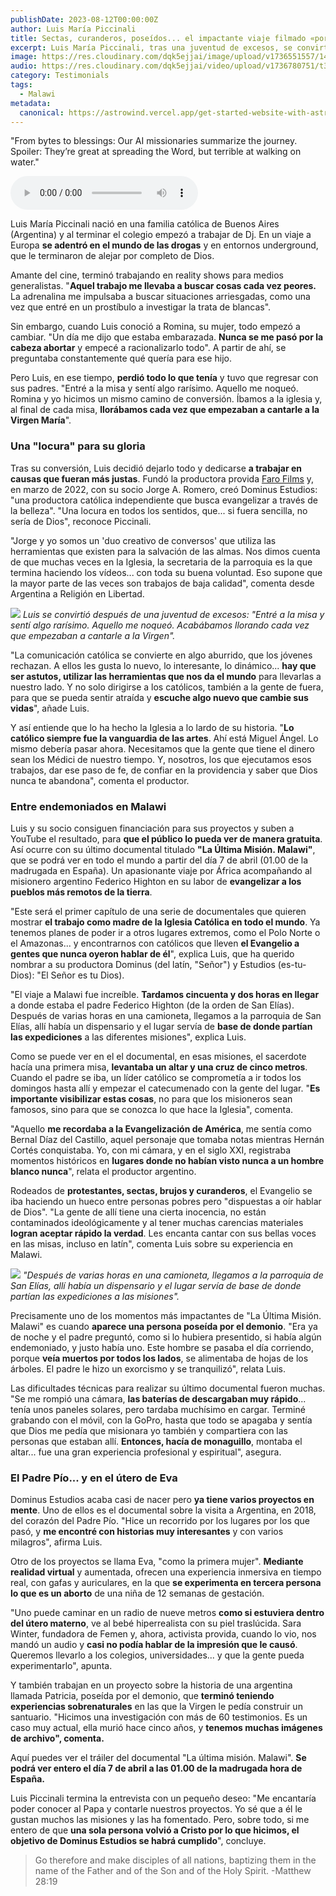 ```yaml
---
publishDate: 2023-08-12T00:00:00Z
author: Luis María Piccinali
title: Sectas, curanderos, poseídos... el impactante viaje filmado «por donde nunca pisaron los católicos
excerpt: Luis María Piccinali, tras una juventud de excesos, se convirtió y fundó Dominus Estudios, una productora católica que evangeliza a través de documentales como "La Última Misión. Malawi", visibilizando la labor misionera y buscando inspirar conversiones con herramientas modernas y creativas.
image: https://res.cloudinary.com/dqk5ejjai/image/upload/v1736551557/146585_poseso01_qjgamk.jpg
audio: https://res.cloudinary.com/dqk5ejjai/video/upload/v1736780751/t3_xj99uk.wav
category: Testimonials
tags:
  - Malawi
metadata:
  canonical: https://astrowind.vercel.app/get-started-website-with-astro-tailwind-css
---
```



  <p class="audio-description">
    "From bytes to blessings: Our AI missionaries summarize the journey. Spoiler: They’re great at spreading the Word, but terrible at walking on water."
  </p>
  <audio controls>
    <source src={frontmatter.audio} type="audio/mpeg" />
    Your browser does not support the audio element.
  </audio>
  
Luis María Piccinali nació en una familia católica de Buenos Aires (Argentina) y al terminar el colegio empezó a trabajar de Dj. En un viaje a Europa **se adentró en el mundo de las drogas** y en entornos underground, que le terminaron de alejar por completo de Dios.

Amante del cine, terminó trabajando en reality shows para medios generalistas. "**Aquel trabajo me llevaba a buscar cosas cada vez peores.** La adrenalina me impulsaba a buscar situaciones arriesgadas, como una vez que entré en un prostíbulo a investigar la trata de blancas".

Sin embargo, cuando Luis conoció a Romina, su mujer, todo empezó a cambiar. "Un día me dijo que estaba embarazada. **Nunca se me pasó por la cabeza abortar** y empecé a racionalizarlo todo". A partir de ahí, se preguntaba constantemente qué quería para ese hijo.

Pero Luis, en ese tiempo, **perdió todo lo que tenía** y tuvo que regresar con sus padres. "Entré a la misa y sentí algo rarísimo. Aquello me noqueó. Romina y yo hicimos un mismo camino de conversión. Íbamos a la iglesia y, al final de cada misa, **llorábamos cada vez que empezaban a cantarle a la Virgen María**".

### Una "locura" para su gloria

Tras su conversión, Luis decidió dejarlo todo y dedicarse **a trabajar en causas que fueran más justas**. Fundó la productora provida [Faro Films](https://farofilms.org/) y, en marzo de 2022, con su socio Jorge A. Romero, creó Dominus Estudios: "una productora católica independiente que busca evangelizar a través de la belleza". "Una locura en todos los sentidos, que... si fuera sencilla, no sería de Dios", reconoce Piccinali.

"Jorge y yo somos un 'duo creativo de conversos' que utiliza las herramientas que existen para la salvación de las almas. Nos dimos cuenta de que muchas veces en la Iglesia, la secretaria de la parroquia es la que termina haciendo los vídeos... con toda su buena voluntad. Eso supone que la mayor parte de las veces son trabajos de baja calidad", comenta desde Argentina a Religión en Libertad.

![](https://res.cloudinary.com/dqk5ejjai/image/upload/v1736551665/02_vfjui1.jpg) *Luis se convirtió después de una juventud de excesos: "Entré a la misa y sentí algo rarísimo. Aquello me noqueó. Acabábamos llorando cada vez que empezaban a cantarle a la Virgen".*

"La comunicación católica se convierte en algo aburrido, que los jóvenes rechazan. A ellos les gusta lo nuevo, lo interesante, lo dinámico... **hay que ser astutos, utilizar las herramientas que nos da el mundo** para llevarlas a nuestro lado. Y no solo dirigirse a los católicos, también a la gente de fuera, para que se pueda sentir atraída y **escuche algo nuevo que cambie sus vidas**", añade Luis. 

Y así entiende que lo ha hecho la Iglesia a lo lardo de su historia. "**Lo católico siempre fue la vanguardia de las artes**. Ahí está Miguel Ángel. Lo mismo debería pasar ahora. Necesitamos que la gente que tiene el dinero sean los Médici de nuestro tiempo. Y, nosotros, los que ejecutamos esos trabajos, dar ese paso de fe, de confiar en la providencia y saber que Dios nunca te abandona", comenta el productor.  

### Entre endemoniados en Malawi

Luis y su socio consiguen financiación para sus proyectos y suben a YouTube el resultado, para **que el público lo pueda ver de manera gratuita**. Así ocurre con su último documental titulado **"La Última Misión. Malawi"**, que se podrá ver en todo el mundo a partir del día 7 de abril (01.00 de la madrugada en España). Un apasionante viaje por África acompañando al misionero argentino Federico Highton en su labor de **evangelizar a los pueblos más remotos de la tierra**.

"Este será el primer capítulo de una serie de documentales que quieren mostrar **el trabajo como madre de la Iglesia Católica en todo el mundo**. Ya tenemos planes de poder ir a otros lugares extremos, como el Polo Norte o el Amazonas... y encontrarnos con católicos que lleven **el Evangelio a gentes que nunca oyeron hablar de él**", explica Luis, que ha querido nombrar a su productora Dominus (del latín, "Señor") y Estudios (es-tu-Dios): "El Señor es tu Dios).

"El viaje a Malawi fue increíble. **Tardamos cincuenta y dos horas en llegar** a donde estaba el padre Federico Highton (de la orden de San Elías). Después de varias horas en una camioneta, llegamos a la parroquia de San Elías, allí había un dispensario y el lugar servía de **base de donde partían las expediciones** a las diferentes misiones", explica Luis.

Como se puede ver en el el documental, en esas misiones, el sacerdote hacía una primera misa, **levantaba un altar y una cruz de cinco metros**. Cuando el padre se iba, un líder católico se comprometía a ir todos los domingos hasta allí y empezar el catecumenado con la gente del lugar. "**Es importante visibilizar estas cosas**, no para que los misioneros sean famosos, sino para que se conozca lo que hace la Iglesia", comenta. 

"Aquello **me recordaba a la Evangelización de América**, me sentía como Bernal Díaz del Castillo, aquel personaje que tomaba notas mientras Hernán Cortés conquistaba. Yo, con mi cámara, y en el siglo XXI, registraba momentos históricos en **lugares donde no habían visto nunca a un hombre blanco nunca**", relata el productor argentino. 

Rodeados de **protestantes, sectas, brujos y curanderos**, el Evangelio se iba haciendo un hueco entre personas pobres pero "dispuestas a oír hablar de Dios". "La gente de allí tiene una cierta inocencia, no están contaminados ideológicamente y al tener muchas carencias materiales **logran aceptar rápido la verdad**. Les encanta cantar con sus bellas voces en las misas, incluso en latín", comenta Luis sobre su experiencia en Malawi.

![](https://res.cloudinary.com/dqk5ejjai/image/upload/v1736551665/03_rjcbei.jpg) *"Después de varias horas en una camioneta, llegamos a la parroquia de San Elías, allí había un dispensario y el lugar servía de base de donde partían las expediciones a las misiones".*

Precisamente uno de los momentos más impactantes de "La Última Misión. Malawi" es cuando **aparece una persona poseída por el demonio**. "Era ya de noche y el padre preguntó, como si lo hubiera presentido, si había algún endemoniado, y justo había uno. Este hombre se pasaba el día corriendo, porque **veía muertos por todos los lados**, se alimentaba de hojas de los árboles. El padre le hizo un exorcismo y se tranquilizó", relata Luis.

Las dificultades técnicas para realizar su último documental fueron muchas. "Se me rompió una cámara, **las baterías de descargaban muy rápido**... tenía unos paneles solares, pero tardaba muchísimo en cargar. Terminé grabando con el móvil, con la GoPro, hasta que todo se apagaba y sentía que Dios me pedía que misionara yo también y compartiera con las personas que estaban allí. **Entonces, hacía de monaguillo**, montaba el altar... fue una gran experiencia profesional y espiritual", asegura. 

### El Padre Pío... y en el útero de Eva

Dominus Estudios acaba casi de nacer pero **ya tiene varios proyectos en mente**. Uno de ellos es el documental sobre la visita a Argentina, en 2018, del corazón del Padre Pío. "Hice un recorrido por los lugares por los que pasó, y **me encontré con historias muy interesantes** y con varios milagros", afirma Luis. 

Otro de los proyectos se llama Eva, "como la primera mujer". **Mediante realidad virtual** y aumentada, ofrecen una experiencia inmersiva en tiempo real, con gafas y auriculares, en la que **se experimenta en tercera persona lo que es un aborto** de una niña de 12 semanas de gestación.

"Uno puede caminar en un radio de nueve metros **como si estuviera dentro del útero materno**, ve al bebé hiperrealista con su piel traslúcida. Sara Winter, fundadora de Femen y, ahora, activista provida, cuando lo vio, nos mandó un audio y **casi no podía hablar de la impresión que le causó**. Queremos llevarlo a los colegios, universidades... y que la gente pueda experimentarlo", apunta. 

Y también trabajan en un proyecto sobre la historia de una argentina llamada Patricia, poseída por el demonio, que **terminó teniendo experiencias sobrenaturales** en las que la Virgen le pedía construir un santuario. "Hicimos una investigación con más de 60 testimonios. Es un caso muy actual, ella murió hace cinco años, y **tenemos muchas imágenes de archivo", comenta.** 


Aquí puedes ver el tráiler del documental "La última misión. Malawi".  **Se podrá ver entero el día 7 de abril a las 01.00 de la madrugada hora de España.**

Luis Piccinali termina la entrevista con un pequeño deseo: "Me encantaría poder conocer al Papa y contarle nuestros proyectos. Yo sé que a él le gustan muchos las misiones y las ha fomentado. Pero, sobre todo, si me entero de que **una sola persona volvió a Cristo por lo que hicimos, el objetivo de Dominus Estudios se habrá cumplido**", concluye.

> Go therefore and make disciples of all nations, baptizing them in the name of the Father and of the Son and of the Holy Spirit.    -Matthew 28:19
<br/>
<YouTube id="gC_xAm26_mk" />
<br/>